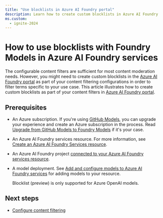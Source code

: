 ```yaml
---
title: "Use blocklists in Azure AI Foundry portal"
description: Learn how to create custom blocklists in Azure AI Foundry portal as part of your content filtering configurations.
ms.custom:
  - ignite-2024
---
```


# How to use blocklists with Foundry Models in Azure AI Foundry services

The configurable content filters are sufficient for most content moderation needs. However, you might need to create custom blocklists in the [Azure AI Foundry portal](https://ai.azure.com/?cid=learnDocs) as part of your content filtering configurations in order to filter terms specific to your use case. This article illustrates how to create custom blocklists as part of your content filters in [Azure AI Foundry portal](https://ai.azure.com/?cid=learnDocs).

## Prerequisites

* An Azure subscription. If you're using [GitHub Models](https://docs.github.com/en/github-models/), you can upgrade your experience and create an Azure subscription in the process. Read [Upgrade from GitHub Models to Foundry Models](../../model-inference/how-to/quickstart-github-models) if it's your case.

* An Azure AI Foundry services resource. For more information, see [Create an Azure AI Foundry Services resource](../../../ai-services/multi-service-resource.md?context=/azure/ai-services/model-inference/context/context).

* An Azure AI Foundry project [connected to your Azure AI Foundry services resource](../../model-inference/how-to/configure-project-connection).

* A model deployment. See [Add and configure models to Azure AI Foundry services](../../model-inference/how-to/create-model-deployments) for adding models to your resource.

    <Note>
    Blocklist (preview) is only supported for Azure OpenAI models.
    </Note>


<UseBlocklists />

## Next steps

* [Configure content filtering](../../model-inference/how-to/configure-content-filters)
